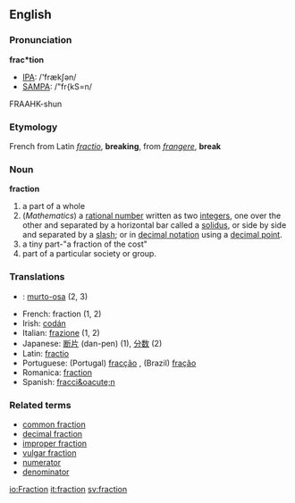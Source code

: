 ==English==

===Pronunciation===

'''frac*tion'''
*[[IPA]]: /'frækʃən/
*[[SAMPA]]: /"fr{kS=n/
FRAAHK-shun
===Etymology===

French from Latin ''[[fractio]]'', '''breaking''', from ''[[frangere]]'', '''break'''


===Noun===
'''fraction'''
# a part of a whole
# (''Mathematics'') a [[rational number]] written as two [[integer]]s, one over the other and separated by a horizontal bar called a [[solidus]], or side by side and separated by a [[slash]]; or in [[decimal notation]] using a [[decimal point]].
# a tiny part-"a fraction of the cost"
# part of a particular society or group.

===Translations===
*{{msg:fi}}: [[murto-osa]] (2, 3)
*French: fraction {{f}} (1, 2)
*Irish: [[codán]]
*Italian: [[frazione]] {{f}} (1, 2)
*Japanese: [[断片]] (dan-pen) (1), [[分数]] (2)
*Latin: [[fractio]]
*Portuguese: (Portugal) [[fracção]] {{f}}, (Brazil) [[fração]] {{f}}
*Romanica: [[fraction]] {{f}}
*Spanish: [[fracci&oacute;n]] {{f}}

===Related terms===
*[[common fraction]]
*[[decimal fraction]]
*[[improper fraction]]
*[[vulgar fraction]]
*[[numerator]]
*[[denominator]]

[[io:Fraction]]
[[it:fraction]]
[[sv:fraction]]
